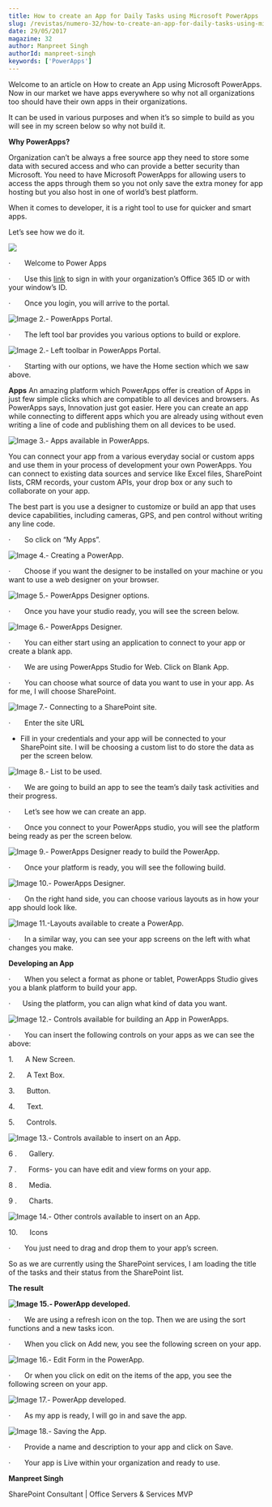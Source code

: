 ```yaml
---
title: How to create an App for Daily Tasks using Microsoft PowerApps
slug: /revistas/numero-32/how-to-create-an-app-for-daily-tasks-using-microsoft-powerapps
date: 29/05/2017
magazine: 32
author: Manpreet Singh
authorId: manpreet-singh
keywords: ['PowerApps']
---
```






Welcome to an article on How to create an App using Microsoft PowerApps. Now in our market we have apps everywhere so why not all organizations too should have their own apps in their organizations.

It can be used in various purposes and when it’s so simple to build as you will see in my screen below so why not build it.

**Why PowerApps?**

Organization can’t be always a free source app they need to store some data with secured access and who can provide a better security than Microsoft. You need to have Microsoft PowerApps for allowing users to access the apps through them so you not only save the extra money for app hosting but you also host in one of world’s best platform.

When it comes to developer, it is a right tool to use for quicker and smart apps.

Let’s see how we do it.

![](../../../images/numero32/how-to-create-an-app-for-daily-tasks-using-microsoft-powerapps/image15.png)

·       Welcome to Power Apps

·       Use this  [link](https://powerapps.microsoft.com/en-us/) to sign in with your organization’s Office 365 ID or with your window’s ID.

·       Once you login, you will arrive to the portal.

![Image 2.- PowerApps Portal.](../../../images/numero32/how-to-create-an-app-for-daily-tasks-using-microsoft-powerapps/image16.png)

·       The left tool bar provides you various options to build or explore.

![Image 2.- Left toolbar in PowerApps Portal.](../../../images/numero32/how-to-create-an-app-for-daily-tasks-using-microsoft-powerapps/image17.png)

·       Starting with our options, we have the Home section which we saw above.

**Apps**
 An amazing platform which PowerApps offer is creation of Apps in just few simple clicks which are compatible to all devices and browsers. As PowerApps says, Innovation just got easier. Here you can create an app while connecting to different apps which you are already using without even writing a line of code and publishing them on all devices to be used.

![Image 3.- Apps available in PowerApps.](../../../images/numero32/how-to-create-an-app-for-daily-tasks-using-microsoft-powerapps/image18.png)

You can connect your app from a various everyday social or custom apps and use them in your process of development your own PowerApps. You can connect to existing data sources and service like Excel files, SharePoint lists, CRM records, your custom APIs, your drop box or any such to collaborate on your app.

The best part is you use a designer to customize or build an app that uses device capabilities, including cameras, GPS, and pen control without writing any line code.

·       So click on “My Apps”.

![Image 4.- Creating a PowerApp.](../../../images/numero32/how-to-create-an-app-for-daily-tasks-using-microsoft-powerapps/image19.png)

·       Choose if you want the designer to be installed on your machine or you want to use a web designer on your browser.

![Image 5.- PowerApps Designer options.](../../../images/numero32/how-to-create-an-app-for-daily-tasks-using-microsoft-powerapps/image7.png)

·       Once you have your studio ready, you will see the screen below.

![Image 6.- PowerApps Designer.](../../../images/numero32/how-to-create-an-app-for-daily-tasks-using-microsoft-powerapps/image1a.png)

·       You can either start using an application to connect to your app or create a blank app.

·       We are using PowerApps Studio for Web. Click on Blank App.

·       You can choose what source of data you want to use in your app. As for me, I will choose SharePoint.

![Image 7.- Connecting to a SharePoint site.](../../../images/numero32/how-to-create-an-app-for-daily-tasks-using-microsoft-powerapps/image1b.png)

·       Enter the site URL

- Fill in yo​ur credentials and your app will be connected to your SharePoint site. I will be choosing a custom list to do store the data as per the screen below.


![Image 8.- List to be used.](../../../images/numero32/how-to-create-an-app-for-daily-tasks-using-microsoft-powerapps/image10.png)

·       We are going to build an app to see the team’s daily task activities and their progress.

·       Let’s see how we can create an app.

·       Once you connect to your PowerApps studio, you will see the platform being ready as per the screen below.

![Image 9.- PowerApps Designer ready to build the PowerApp.](../../../images/numero32/how-to-create-an-app-for-daily-tasks-using-microsoft-powerapps/image11.png)

·       Once your platform is ready, you will see the following build. 
 
![Image 10.- PowerApps Designer.](../../../images/numero32/how-to-create-an-app-for-daily-tasks-using-microsoft-powerapps/image1c.png)

·       On the right hand side, you can choose various layouts as in how your app should look like.

![Image 11.-Layouts available to create a PowerApp.](../../../images/numero32/how-to-create-an-app-for-daily-tasks-using-microsoft-powerapps/image1d.png)

·       In a similar way, you can see your app screens on the left with what changes you make.

**Developing an App**

·       When you select a format as phone or tablet, PowerApps Studio gives you a blank platform to build your app.

·      Using the platform, you can align what kind of data you want. ​​

![Image 12.- Controls available for building an App in PowerApps.](../../../images/numero32/how-to-create-an-app-for-daily-tasks-using-microsoft-powerapps/image1e.png)

·       You can insert the following controls on your apps as we can see the above:

1.      A New Screen.

2.      A Text Box.

3.      Button.

4.      Text.

5.      Controls.

![Image 13.- Controls available to insert on an App.](../../../images/numero32/how-to-create-an-app-for-daily-tasks-using-microsoft-powerapps/image1f.png)

6 .      Gallery.

7 .      Forms- you can have edit and view forms on your app.

8 .      Media.

9 .      Charts.​

![Image 14.- Other controls available to insert on an App.](../../../images/numero32/how-to-create-an-app-for-daily-tasks-using-microsoft-powerapps/image20.png)

10.      Icons

·       You just need to drag and drop them to your app’s screen.

So as we are currently using the SharePoint services, I am loading the title of the tasks and their status from the SharePoint list.

**The result**

**![Image 15.- PowerApp developed.](../../../images/numero32/how-to-create-an-app-for-daily-tasks-using-microsoft-powerapps/image21.png)**

·       We are using a refresh icon on the top. Then we are using the sort functions and a new tasks icon.

·       When you click on Add new, you see the following screen on your app.

![Image 16.- Edit Form in the PowerApp.](../../../images/numero32/how-to-create-an-app-for-daily-tasks-using-microsoft-powerapps/image22.png)

·       Or when you click on edit on the items of the app, you see the following screen on your app.

![Image 17.- PowerApp developed.](../../../images/numero32/how-to-create-an-app-for-daily-tasks-using-microsoft-powerapps/image23.png)

·       As my app is ready, I will go in and save the app.

![Image 18.- Saving the App.](../../../images/numero32/how-to-create-an-app-for-daily-tasks-using-microsoft-powerapps/image24.png)

·       Provide a name and description to your app and click on Save.

·       Your app is Live within your organization and ready to use.



**Manpreet Singh**

SharePoint Consultant | Office Servers & Services MVP

 
 
